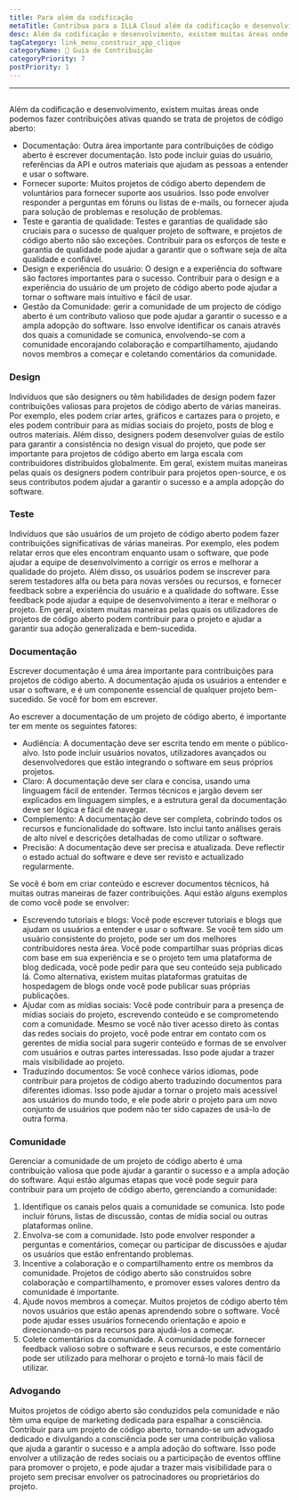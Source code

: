 ```yaml
---
title: Para além da codificação
metaTitle: Contribua para a ILLA Cloud além da codificação e desenvolvimento
desc: Além da codificação e desenvolvimento, existem muitas áreas onde podemos fazer contribuições ativas para a ILLA Cloud
tagCategory: link_menu_construir_app_clique
categoryName: 📎 Guia de Contribuição
categoryPriority: 7
postPriority: 1
---
```


* * *

## <h2 hidden>Além da codificação</h2>

Além da codificação e desenvolvimento, existem muitas áreas onde podemos fazer contribuições ativas quando se trata de projetos de código aberto:

-   Documentação: Outra área importante para contribuições de código aberto é escrever documentação. Isto pode incluir guias do usuário, referências da API e outros materiais que ajudam as pessoas a entender e usar o software.
-   Fornecer suporte: Muitos projetos de código aberto dependem de voluntários para fornecer suporte aos usuários. Isso pode envolver responder a perguntas em fóruns ou listas de e-mails, ou fornecer ajuda para solução de problemas e resolução de problemas.
-   Teste e garantia de qualidade: Testes e garantias de qualidade são cruciais para o sucesso de qualquer projeto de software, e projetos de código aberto não são exceções. Contribuir para os esforços de teste e garantia de qualidade pode ajudar a garantir que o software seja de alta qualidade e confiável.
-   Design e experiência do usuário: O design e a experiência do software são factores importantes para o sucesso. Contribuir para o design e a experiência do usuário de um projeto de código aberto pode ajudar a tornar o software mais intuitivo e fácil de usar.
-   Gestão da Comunidade: gerir a comunidade de um projecto de código aberto é um contributo valioso que pode ajudar a garantir o sucesso e a ampla adopção do software. Isso envolve identificar os canais através dos quais a comunidade se comunica, envolvendo-se com a comunidade encorajando colaboração e compartilhamento, ajudando novos membros a começar e coletando comentários da comunidade.

### [](https://www.illacloud.com/zh-CN/blog/opensource-for-non-developers#design)Design

Indivíduos que são designers ou têm habilidades de design podem fazer contribuições valiosas para projetos de código aberto de várias maneiras. Por exemplo, eles podem criar artes, gráficos e cartazes para o projeto, e eles podem contribuir para as mídias sociais do projeto, posts de blog e outros materiais. Além disso, designers podem desenvolver guias de estilo para garantir a consistência no design visual do projeto, que pode ser importante para projetos de código aberto em larga escala com contribuidores distribuídos globalmente. Em geral, existem muitas maneiras pelas quais os designers podem contribuir para projetos open-source, e os seus contributos podem ajudar a garantir o sucesso e a ampla adopção do software.

### [](https://www.illacloud.com/zh-CN/blog/opensource-for-non-developers#testing)Teste

Indivíduos que são usuários de um projeto de código aberto podem fazer contribuições significativas de várias maneiras. Por exemplo, eles podem relatar erros que eles encontram enquanto usam o software, que pode ajudar a equipe de desenvolvimento a corrigir os erros e melhorar a qualidade do projeto. Além disso, os usuários podem se inscrever para serem testadores alfa ou beta para novas versões ou recursos, e fornecer feedback sobre a experiência do usuário e a qualidade do software. Esse feedback pode ajudar a equipe de desenvolvimento a iterar e melhorar o projeto. Em geral, existem muitas maneiras pelas quais os utilizadores de projetos de código aberto podem contribuir para o projeto e ajudar a garantir sua adoção generalizada e bem-sucedida.

### [](https://www.illacloud.com/zh-CN/blog/opensource-for-non-developers#documentation)Documentação

Escrever documentação é uma área importante para contribuições para projetos de código aberto. A documentação ajuda os usuários a entender e usar o software, e é um componente essencial de qualquer projeto bem-sucedido. Se você for bom em escrever.

Ao escrever a documentação de um projeto de código aberto, é importante ter em mente os seguintes fatores:

-   Audiência: A documentação deve ser escrita tendo em mente o público-alvo. Isto pode incluir usuários novatos, utilizadores avançados ou desenvolvedores que estão integrando o software em seus próprios projetos.
-   Claro: A documentação deve ser clara e concisa, usando uma linguagem fácil de entender. Termos técnicos e jargão devem ser explicados em linguagem simples, e a estrutura geral da documentação deve ser lógica e fácil de navegar.
-   Complemento: A documentação deve ser completa, cobrindo todos os recursos e funcionalidade do software. Isto inclui tanto análises gerais de alto nível e descrições detalhadas de como utilizar o software.
-   Precisão: A documentação deve ser precisa e atualizada. Deve reflectir o estado actual do software e deve ser revisto e actualizado regularmente.

Se você é bom em criar conteúdo e escrever documentos técnicos, há muitas outras maneiras de fazer contribuições. Aqui estão alguns exemplos de como você pode se envolver:

-   Escrevendo tutoriais e blogs: Você pode escrever tutoriais e blogs que ajudam os usuários a entender e usar o software. Se você tem sido um usuário consistente do projeto, pode ser um dos melhores contribuidores nesta área. Você pode compartilhar suas próprias dicas com base em sua experiência e se o projeto tem uma plataforma de blog dedicada, você pode pedir para que seu conteúdo seja publicado lá. Como alternativa, existem muitas plataformas gratuitas de hospedagem de blogs onde você pode publicar suas próprias publicações.
-   Ajudar com as mídias sociais: Você pode contribuir para a presença de mídias sociais do projeto, escrevendo conteúdo e se comprometendo com a comunidade. Mesmo se você não tiver acesso direto às contas das redes sociais do projeto, você pode entrar em contato com os gerentes de mídia social para sugerir conteúdo e formas de se envolver com usuários e outras partes interessadas. Isso pode ajudar a trazer mais visibilidade ao projeto.
-   Traduzindo documentos: Se você conhece vários idiomas, pode contribuir para projetos de código aberto traduzindo documentos para diferentes idiomas. Isso pode ajudar a tornar o projeto mais acessível aos usuários do mundo todo, e ele pode abrir o projeto para um novo conjunto de usuários que podem não ter sido capazes de usá-lo de outra forma.

### [](https://www.illacloud.com/zh-CN/blog/opensource-for-non-developers#community)Comunidade

Gerenciar a comunidade de um projeto de código aberto é uma contribuição valiosa que pode ajudar a garantir o sucesso e a ampla adoção do software. Aqui estão algumas etapas que você pode seguir para contribuir para um projeto de código aberto, gerenciando a comunidade:

1.  Identifique os canais pelos quais a comunidade se comunica. Isto pode incluir fóruns, listas de discussão, contas de mídia social ou outras plataformas online.
2.  Envolva-se com a comunidade. Isto pode envolver responder a perguntas e comentários, começar ou participar de discussões e ajudar os usuários que estão enfrentando problemas.
3.  Incentive a colaboração e o compartilhamento entre os membros da comunidade. Projetos de código aberto são construídos sobre colaboração e compartilhamento, e promover esses valores dentro da comunidade é importante.
4.  Ajude novos membros a começar. Muitos projetos de código aberto têm novos usuários que estão apenas aprendendo sobre o software. Você pode ajudar esses usuários fornecendo orientação e apoio e direcionando-os para recursos para ajudá-los a começar.
5.  Colete comentários da comunidade. A comunidade pode fornecer feedback valioso sobre o software e seus recursos, e este comentário pode ser utilizado para melhorar o projeto e torná-lo mais fácil de utilizar.

### [](https://www.illacloud.com/zh-CN/blog/opensource-for-non-developers#advocating)Advogando

Muitos projetos de código aberto são conduzidos pela comunidade e não têm uma equipe de marketing dedicada para espalhar a consciência. Contribuir para um projeto de código aberto, tornando-se um advogado dedicado e divulgando a consciência pode ser uma contribuição valiosa que ajuda a garantir o sucesso e a ampla adoção do software. Isso pode envolver a utilização de redes sociais ou a participação de eventos offline para promover o projeto, e pode ajudar a trazer mais visibilidade para o projeto sem precisar envolver os patrocinadores ou proprietários do projeto.

